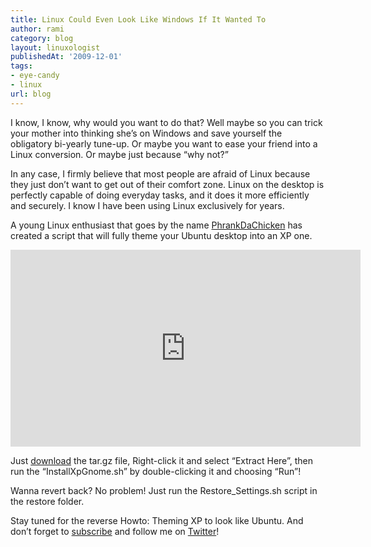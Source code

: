 ```yaml
---
title: Linux Could Even Look Like Windows If It Wanted To
author: rami
category: blog
layout: linuxologist
publishedAt: '2009-12-01'
tags:
- eye-candy
- linux
url: blog
---
```


I know, I know, why would you want to do that? Well maybe so you can trick your mother into thinking she’s on Windows and save yourself the obligatory bi-yearly tune-up. Or maybe you want to ease your friend into a Linux conversion. Or maybe just because “why not?”

In any case, I firmly believe that most people are afraid of Linux because they just don’t want to get out of their comfort zone. Linux on the desktop is perfectly capable of doing everyday tasks, and it does it more efficiently and securely. I know I have been using Linux exclusively for years.

A young Linux enthusiast that goes by the name [PhrankDaChicken](http://ubuntu.online02.com/node/14) has created a script that will fully theme your Ubuntu desktop into an XP one.

<iframe width="560" height="315" src="https://www.youtube-nocookie.com/embed/n4StlvX-kOg?rel=0" frameborder="0" allow="autoplay; encrypted-media" allowfullscreen></iframe>

Just [download](http://ubuntu.online02.com/files/XpGnome.tar.gz) the tar.gz file, Right-click it and select “Extract Here”, then run the “InstallXpGnome.sh” by double-clicking it and choosing “Run”!

Wanna revert back? No problem! Just run the Restore_Settings.sh script in the restore folder.

Stay tuned for the reverse Howto: Theming XP to look like Ubuntu. And don’t forget to [subscribe](https://web.archive.org/web/20130807091915/http://feeds.feedburner.com:80/Linuxologist) and follow me on [Twitter](http://twitter.com/rtaibah)!

